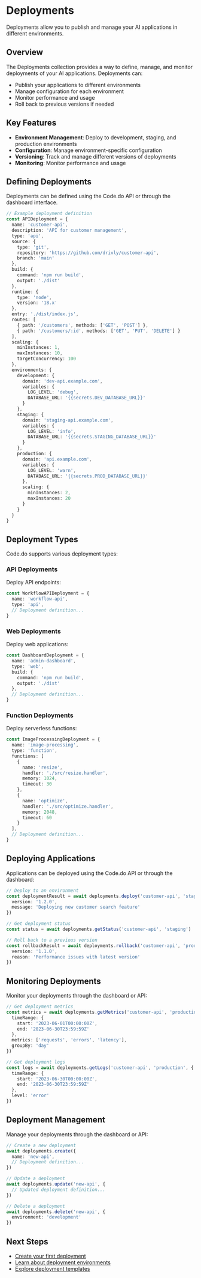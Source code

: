 # Deployments

Deployments allow you to publish and manage your AI applications in different environments.

## Overview

The Deployments collection provides a way to define, manage, and monitor deployments of your AI applications. Deployments can:

- Publish your applications to different environments
- Manage configuration for each environment
- Monitor performance and usage
- Roll back to previous versions if needed

## Key Features

- **Environment Management**: Deploy to development, staging, and production environments
- **Configuration**: Manage environment-specific configuration
- **Versioning**: Track and manage different versions of deployments
- **Monitoring**: Monitor performance and usage

## Defining Deployments

Deployments can be defined using the Code.do API or through the dashboard interface.

```typescript
// Example deployment definition
const APIDeployment = {
  name: 'customer-api',
  description: 'API for customer management',
  type: 'api',
  source: {
    type: 'git',
    repository: 'https://github.com/drivly/customer-api',
    branch: 'main'
  },
  build: {
    command: 'npm run build',
    output: './dist'
  },
  runtime: {
    type: 'node',
    version: '18.x'
  },
  entry: './dist/index.js',
  routes: [
    { path: '/customers', methods: ['GET', 'POST'] },
    { path: '/customers/:id', methods: ['GET', 'PUT', 'DELETE'] }
  ],
  scaling: {
    minInstances: 1,
    maxInstances: 10,
    targetConcurrency: 100
  },
  environments: {
    development: {
      domain: 'dev-api.example.com',
      variables: {
        LOG_LEVEL: 'debug',
        DATABASE_URL: '{{secrets.DEV_DATABASE_URL}}'
      }
    },
    staging: {
      domain: 'staging-api.example.com',
      variables: {
        LOG_LEVEL: 'info',
        DATABASE_URL: '{{secrets.STAGING_DATABASE_URL}}'
      }
    },
    production: {
      domain: 'api.example.com',
      variables: {
        LOG_LEVEL: 'warn',
        DATABASE_URL: '{{secrets.PROD_DATABASE_URL}}'
      },
      scaling: {
        minInstances: 2,
        maxInstances: 20
      }
    }
  }
}
```

## Deployment Types

Code.do supports various deployment types:

### API Deployments

Deploy API endpoints:

```typescript
const WorkflowAPIDeployment = {
  name: 'workflow-api',
  type: 'api',
  // Deployment definition...
}
```

### Web Deployments

Deploy web applications:

```typescript
const DashboardDeployment = {
  name: 'admin-dashboard',
  type: 'web',
  build: {
    command: 'npm run build',
    output: './dist'
  },
  // Deployment definition...
}
```

### Function Deployments

Deploy serverless functions:

```typescript
const ImageProcessingDeployment = {
  name: 'image-processing',
  type: 'function',
  functions: [
    {
      name: 'resize',
      handler: './src/resize.handler',
      memory: 1024,
      timeout: 30
    },
    {
      name: 'optimize',
      handler: './src/optimize.handler',
      memory: 2048,
      timeout: 60
    }
  ],
  // Deployment definition...
}
```

## Deploying Applications

Applications can be deployed using the Code.do API or through the dashboard:

```typescript
// Deploy to an environment
const deploymentResult = await deployments.deploy('customer-api', 'staging', {
  version: '1.2.0',
  message: 'Deploying new customer search feature'
})

// Get deployment status
const status = await deployments.getStatus('customer-api', 'staging')

// Roll back to a previous version
const rollbackResult = await deployments.rollback('customer-api', 'production', {
  version: '1.1.0',
  reason: 'Performance issues with latest version'
})
```

## Monitoring Deployments

Monitor your deployments through the dashboard or API:

```typescript
// Get deployment metrics
const metrics = await deployments.getMetrics('customer-api', 'production', {
  timeRange: {
    start: '2023-06-01T00:00:00Z',
    end: '2023-06-30T23:59:59Z'
  },
  metrics: ['requests', 'errors', 'latency'],
  groupBy: 'day'
})

// Get deployment logs
const logs = await deployments.getLogs('customer-api', 'production', {
  timeRange: {
    start: '2023-06-30T00:00:00Z',
    end: '2023-06-30T23:59:59Z'
  },
  level: 'error'
})
```

## Deployment Management

Manage your deployments through the dashboard or API:

```typescript
// Create a new deployment
await deployments.create({
  name: 'new-api',
  // Deployment definition...
})

// Update a deployment
await deployments.update('new-api', {
  // Updated deployment definition...
})

// Delete a deployment
await deployments.delete('new-api', {
  environment: 'development'
})
```

## Next Steps

- [Create your first deployment](/code/deployments/create)
- [Learn about deployment environments](/code/deployments/environments)
- [Explore deployment templates](/code/deployments/templates)